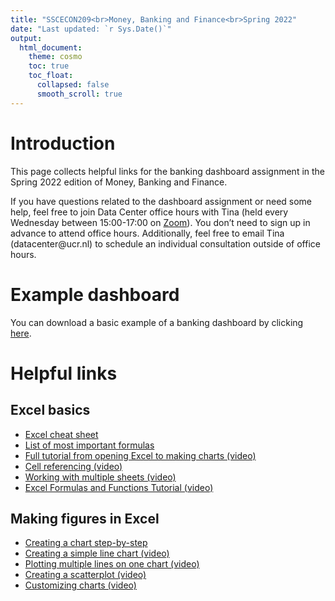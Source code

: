 ```yaml
---
title: "SSCECON209<br>Money, Banking and Finance<br>Spring 2022"
date: "Last updated: `r Sys.Date()`"
output: 
  html_document:
    theme: cosmo
    toc: true
    toc_float:
      collapsed: false
      smooth_scroll: true
---
```


# Introduction

This page collects helpful links for the banking dashboard assignment in the Spring 2022 edition of Money, Banking and Finance.

If you have questions related to the dashboard assignment or need some help, feel free to join Data Center office hours with Tina (held every Wednesday between 15:00-17:00 on [Zoom](https://universitycollegeroosevelt.zoom.us/j/2831128718?pwd=UmRuSzVqSTZyMndDbDRGSkV5VWFVQT09)). 
You don't need to sign up in advance to attend office hours.
Additionally, feel free to email Tina (datacenter@ucr.nl) to schedule an individual consultation outside of office hours.

# Example dashboard

You can download a basic example of a banking dashboard by clicking [here](https://github.com/ucrdatacenter/projects/raw/main/SSCECON209/2022h1/example%20dashboard.xlsx).

# Helpful links

## Excel basics

* [Excel cheat sheet](https://www.customguide.com/cheat-sheet/excel-cheat-sheet.pdf)
* [List of most important formulas](https://web.acd.ccac.edu/~ndowney/CIT140/Excel/Formulas.pdf)
* [Full tutorial from opening Excel to making charts (video)](https://www.youtube.com/watch?v=e7xGuGqgp-Q)
* [Cell referencing (video)](https://www.youtube.com/watch?v=Yx52CYvR5ao)
* [Working with multiple sheets (video)](https://www.youtube.com/watch?v=4HdZx29SdoM)
* [Excel Formulas and Functions Tutorial (video)](https://www.youtube.com/watch?v=Jl0Qk63z2ZY)

## Making figures in Excel

* [Creating a chart step-by-step](https://www.excel-easy.com/data-analysis/charts.html)
* [Creating a simple line chart (video)](https://www.youtube.com/watch?v=3o11OlLgYDo)
* [Plotting multiple lines on one chart (video)](https://www.youtube.com/watch?v=YhmVVRwj3p8)
* [Creating a scatterplot (video)](https://www.youtube.com/watch?v=OVA2M7EIx80)
* [Customizing charts (video)](https://www.youtube.com/watch?v=TfkNkrKMF5c)
